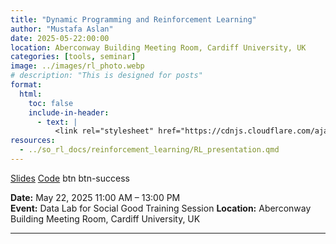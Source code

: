 ---
title: "Dynamic Programming and Reinforcement Learning"
author: "Mustafa Aslan"
date: 2025-05-22:00:00
location: Aberconway Building Meeting Room, Cardiff University, UK
categories: [tools, seminar]
image: ../images/rl_photo.webp
# description: "This is designed for posts"
format:
  html:
    toc: false
    include-in-header:
      - text: |
          <link rel="stylesheet" href="https://cdnjs.cloudflare.com/ajax/libs/font-awesome/6.4.0/css/all.min.css">
resources:
  - ../so_rl_docs/reinforcement_learning/RL_presentation.qmd
---


[<i class="fas fa-bookmark"></i> Slides](../so_rl_docs/reinforcement_learning/RL_presentation.qmd){.btn .btn-sm .btn-outline-primary}
[<i class="fab fa-python"></i> Code](../so_rl_docs/reinforcement_learning/rl.ipynb){.btn .btn-sm .btn-outline-primary}
btn btn-success


**Date:** May 22, 2025 11:00 AM – 13:00 PM\
**Event:** Data Lab for Social Good Training Session 
**Location:** Aberconway Building Meeting Room, Cardiff University, UK

-------